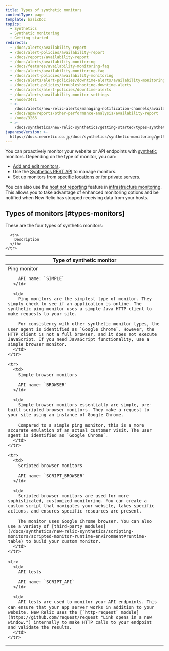 ```yaml
---
title: Types of synthetic monitors
contentType: page
template: basicDoc
topics:
  - Synthetics
  - Synthetic monitoring
  - Getting started
redirects:
  - /docs/alerts/availability-report
  - /docs/alert-policies/availability-report
  - /docs/reports/availability-report
  - /docs/alerts/availability-monitoring
  - /docs/features/availability-monitoring-faq
  - /docs/alerts/availability-monitoring-faq
  - /docs/alert-policies/availability-monitoring
  - /docs/alerts/alert-policies/downtime-alerts/availability-monitoring
  - /docs/alert-policies/troubleshooting-downtime-alerts
  - /docs/alerts/alert-policies/downtime-alerts
  - /docs/alerts/availability-monitor-settings
  - /node/3471
  - >-
    /docs/alerts/new-relic-alerts/managing-notification-channels/availability-monitoring-legacy
  - /docs/apm/reports/other-performance-analysis/availability-report
  - /node/3266
  - >-
    /docs/synthetics/new-relic-synthetics/getting-started/types-synthetics-monitors
japaneseVersion: >-
  https://docs.newrelic.co.jp/docs/synthetics/synthetic-monitoring/getting-started/types-synthetic-monitors
---
```


You can proactively monitor your website or API endpoints with [synthetic](/docs/synthetics/new-relic-synthetics/getting-started/introduction-new-relic-synthetics) monitors. Depending on the type of monitor, you can:

* [Add and edit monitors](/docs/synthetics/new-relic-synthetics/using-monitors/add-edit-monitors).
* Use the [Synthetics REST API](/docs/apis/synthetics-rest-api/monitor-examples/manage-synthetics-monitors-rest-api) to manage monitors.
* Set up monitors from [specific locations or for private servers](/docs/synthetics/new-relic-synthetics/private-locations/private-locations-overview-monitor-internal-sites-add-new-locations).

You can also use the [host not reporting](/docs/infrastructure/new-relic-infrastructure/configuration/create-infrastructure-host-not-reporting-condition) feature in [infrastructure monitoring](/docs/infrastructure/new-relic-infrastructure/getting-started/introduction-new-relic-infrastructure). This allows you to take advantage of enhanced monitoring options and be notified when New Relic has stopped receiving data from your hosts.

## Types of monitors [#types-monitors]

These are the four types of synthetic monitors:

<Table>
  <thead>
    <tr>
      <th style={{ width: "250px" }}>
        Type of synthetic monitor
      </th>

      <th>
        Description
      </th>
    </tr>
  </thead>

  <tbody>
    <tr>
      <td>
        Ping monitor

        API name: `SIMPLE`
      </td>

      <td>
        Ping monitors are the simplest type of monitor. They simply check to see if an application is online. The synthetic ping monitor uses a simple Java HTTP client to make requests to your site.

        For consistency with other synthetic monitor types, the user agent is identified as `Google Chrome`. However, the HTTP client is not a full browser, and it does not execute JavaScript. If you need JavaScript functionality, use a simple browser monitor.
      </td>
    </tr>

    <tr>
      <td>
        Simple browser monitors

        API name: `BROWSER`
      </td>

      <td>
        Simple browser monitors essentially are simple, pre-built scripted browser monitors. They make a request to your site using an instance of Google Chrome.

        Compared to a simple ping monitor, this is a more accurate emulation of an actual customer visit. The user agent is identified as `Google Chrome`.
      </td>
    </tr>

    <tr>
      <td>
        Scripted browser monitors

        API name: `SCRIPT_BROWSER`
      </td>

      <td>
        Scripted browser monitors are used for more sophisticated, customized monitoring. You can create a custom script that navigates your website, takes specific actions, and ensures specific resources are present.

        The monitor uses Google Chrome browser. You can also use a variety of [third-party modules](/docs/synthetics/new-relic-synthetics/scripting-monitors/scripted-monitor-runtime-environment#runtime-table) to build your custom monitor.
      </td>
    </tr>

    <tr>
      <td>
        API tests

        API name: `SCRIPT_API`
      </td>

      <td>
        API tests are used to monitor your API endpoints. This can ensure that your app server works in addition to your website. New Relic uses the [`http-request` module](https://github.com/request/request "Link opens in a new window.") internally to make HTTP calls to your endpoint and validate the results.
      </td>
    </tr>
  </tbody>
</Table>
